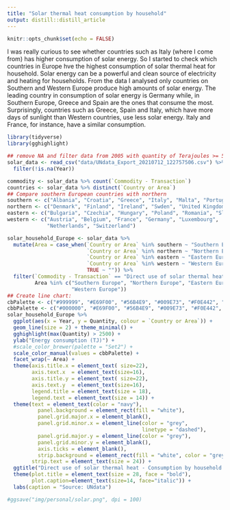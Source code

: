 ```yaml
---
title: "Solar thermal heat consumption by household"
output: distill::distill_article
---
```


```r
knitr::opts_chunk$set(echo = FALSE)
```

I was really curious to see whether countries such as Italy (where I come from) has higher consumption of solar energy. So I started to check which countries in Europe hve the highest consumption of solar thermal heat for household. Solar energy can be a powerful and clean source of electricity and heating for households. From the data I analysed only countries on Southern and Western Europe produce high amounts of solar energy. The leading country in consumption of solar energy is Germany while, in Southern Europe, Greece and Spain are the ones that consume the most. Surprisingly, countries such as Greece, Spain and Italy, which have more days of sunlight than Western countries, use less solar energy. Italy and France, for instance, have a similar consumption.

```r
library(tidyverse)
library(gghighlight)

## remove NA and filter data from 2005 with quantity of Terajoules >= 500
solar_data <- read_csv("data/UNdata_Export_20210712_122757506.csv") %>%
  filter(!is.na(Year))

commodity <- solar_data %>% count(`Commodity - Transaction`)
countries <- solar_data %>% distinct(`Country or Area`)
## Compare southern European countries with northern
southern <- c("Albania", "Croatia", "Greece", "Italy", "Malta", "Portugal", "Slovenia", "Spain")
northern <- c("Denmark", "Finland", "Ireland", "Swden", "United Kingdom")
eastern <- c("Bulgaria", "Czechia", "Hungary", "Poland", "Romania", "Slovakia")
western <- c("Austria", "Belgium", "France", "Germany", "Luxembourg",
             "Netherlands", "Switzerland")

solar_household_Europe <- solar_data %>%
  mutate(Area = case_when(`Country or Area` %in% southern ~ "Southern Europe",
                          `Country or Area` %in% northern ~ "Northern Europe",
                          `Country or Area` %in% eastern ~ "Eastern Europe",
                          `Country or Area` %in% western ~ "Western Europe",
                          TRUE ~ "")) %>%
  filter(`Commodity - Transaction` == "Direct use of solar thermal heat - Consumption by households",
         Area %in% c("Southern Europe", "Northern Europe", "Eastern Europe",
                     "Western Europe"))
## Create line chart:
cbPalette <- c("#999999", "#E69F00", "#56B4E9", "#009E73", "#F0E442", "#0072B2", "#D55E00", "#CC79A7")
cbbPalette <- c("#000000", "#E69F00", "#56B4E9", "#009E73", "#F0E442", "#0072B2", "#D55E00", "#CC79A7")
solar_household_Europe %>% 
  ggplot(aes(x = Year, y = Quantity, colour = `Country or Area`)) +
  geom_line(size = 2) + theme_minimal() + 
  gghighlight(max(Quantity) > 2500) +
  ylab("Energy consumption (TJ)") +
  #scale_color_brewer(palette = "Set2") +
  scale_color_manual(values = cbbPalette) +
  facet_wrap(~ Area) +
  theme(axis.title.x = element_text( size=22),
        axis.text.x  = element_text(size=16),
        axis.title.y = element_text( size=22),
        axis.text.y  = element_text(size=16),
        legend.title = element_text(size = 18),
        legend.text = element_text(size = 14)) +
  theme(text = element_text(color = "navy"),
          panel.background = element_rect(fill = "white"),
          panel.grid.major.x = element_blank(),
          panel.grid.minor.x = element_line(color = "grey",
                                            linetype = "dashed"),
          panel.grid.major.y = element_line(color = "grey"),
          panel.grid.minor.y = element_blank(),
          axis.ticks = element_blank(),
          strip.background = element_rect(fill = "white", color = "grey"),
        strip.text = element_text(size = 24)) +
  ggtitle("Direct use of solar thermal heat - Consumption by household from 2000 and 2019") +
  theme(plot.title = element_text(size = 28, face = "bold"),
        plot.caption=element_text(size=14, face="italic")) +
  labs(caption = "Source: UNdata")

#ggsave("img/personal/solar.png", dpi = 100)
  
```
